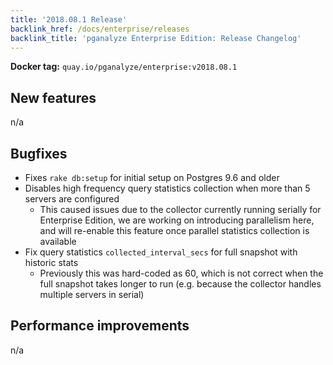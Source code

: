 ```yaml
---
title: '2018.08.1 Release'
backlink_href: /docs/enterprise/releases
backlink_title: 'pganalyze Enterprise Edition: Release Changelog'
---
```


**Docker tag:** `quay.io/pganalyze/enterprise:v2018.08.1`

## New features

n/a


## Bugfixes

- Fixes `rake db:setup` for initial setup on Postgres 9.6 and older
- Disables high frequency query statistics collection when more than 5 servers are configured
  - This caused issues due to the collector currently running serially for Enterprise Edition,
    we are working on introducing parallelism here, and will re-enable this feature once
    parallel statistics collection is available
- Fix query statistics `collected_interval_secs` for full snapshot with historic stats
  - Previously this was hard-coded as 60, which is not correct when the full
    snapshot takes longer to run (e.g. because the collector handles multiple
    servers in serial)

## Performance improvements

n/a
